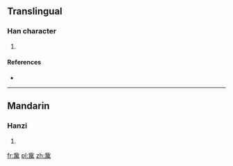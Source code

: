 ==Translingual==

===Han character===
{{Han char|rn=77|rad=止|as=11|sn=15|four=2122<sub>7</sub>|canj=卜心田中月 (YPWLB)}}

# {{defn|Han|sort=止11}}

====References====
* {{Han ref|kx=0848.151|dkj=24896|hdz=21445.070|uh=6B76|ud=27510|bh=E6D1|bd=59089}}

----

==Mandarin==

===Hanzi===
{{cmn-hanzi|pin=[[yú]] ([[yu2]])|wg=yü<sup>2</sup>}}

# {{defn|lang=cmn|sort=止11}}

[[fr:歶]]
[[pl:歶]]
[[zh:歶]]